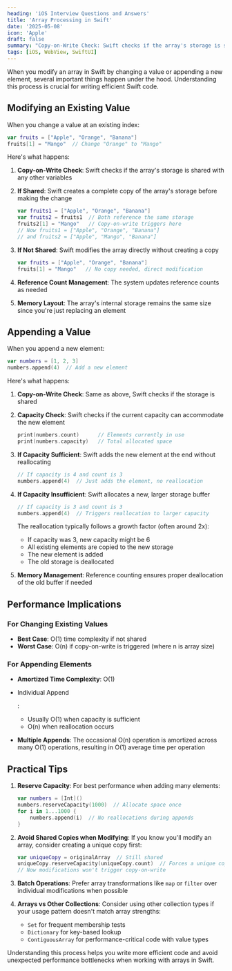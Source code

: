 ```yaml
---
heading: 'iOS Interview Questions and Answers'
title: 'Array Processing in Swift'
date: '2025-05-08'
icon: 'Apple'
draft: false
summary: "Copy-on-Write Check: Swift checks if the array's storage is shared with any other variables."
tags: [iOS, WebView, SwiftUI]
---
```


When you modify an array in Swift by changing a value or appending a new element, several important things happen under the hood. Understanding this process is crucial for writing efficient Swift code.

## Modifying an Existing Value

When you change a value at an existing index:

```swift
var fruits = ["Apple", "Orange", "Banana"]
fruits[1] = "Mango"  // Change "Orange" to "Mango"
```

Here's what happens:

1. **Copy-on-Write Check**: Swift checks if the array's storage is shared with any other variables

2. **If Shared**: Swift creates a complete copy of the array's storage before making the change

   ```swift
   var fruits1 = ["Apple", "Orange", "Banana"]
   var fruits2 = fruits1  // Both reference the same storage
   fruits2[1] = "Mango"   // Copy-on-write triggers here
   // Now fruits1 = ["Apple", "Orange", "Banana"]
   // and fruits2 = ["Apple", "Mango", "Banana"]
   ```

3. **If Not Shared**: Swift modifies the array directly without creating a copy

   ```swift
   var fruits = ["Apple", "Orange", "Banana"]
   fruits[1] = "Mango"   // No copy needed, direct modification
   ```

4. **Reference Count Management**: The system updates reference counts as needed

5. **Memory Layout**: The array's internal storage remains the same size since you're just replacing an element

## Appending a Value

When you append a new element:

```swift
var numbers = [1, 2, 3]
numbers.append(4)  // Add a new element
```

Here's what happens:

1. **Copy-on-Write Check**: Same as above, Swift checks if the storage is shared

2. **Capacity Check**: Swift checks if the current capacity can accommodate the new element

   ```swift
   print(numbers.count)      // Elements currently in use
   print(numbers.capacity)   // Total allocated space
   ```

3. **If Capacity Sufficient**: Swift adds the new element at the end without reallocating

   ```swift
   // If capacity is 4 and count is 3
   numbers.append(4)  // Just adds the element, no reallocation
   ```

4. **If Capacity Insufficient**: Swift allocates a new, larger storage buffer

   ```swift
   // If capacity is 3 and count is 3
   numbers.append(4)  // Triggers reallocation to larger capacity
   ```

   The reallocation typically follows a growth factor (often around 2x):

   - If capacity was 3, new capacity might be 6
   - All existing elements are copied to the new storage
   - The new element is added
   - The old storage is deallocated

5. **Memory Management**: Reference counting ensures proper deallocation of the old buffer if needed

## Performance Implications

### For Changing Existing Values

- **Best Case**: O(1) time complexity if not shared
- **Worst Case**: O(n) if copy-on-write is triggered (where n is array size)

### For Appending Elements

- **Amortized Time Complexity**: O(1)

- Individual Append

  :

  - Usually O(1) when capacity is sufficient
  - O(n) when reallocation occurs

- **Multiple Appends**: The occasional O(n) operation is amortized across many O(1) operations, resulting in O(1) average time per operation

## Practical Tips

1. **Reserve Capacity**: For best performance when adding many elements:

   ```swift
   var numbers = [Int]()
   numbers.reserveCapacity(1000)  // Allocate space once
   for i in 1...1000 {
       numbers.append(i)  // No reallocations during appends
   }
   ```

2. **Avoid Shared Copies when Modifying**: If you know you'll modify an array, consider creating a unique copy first:

   ```swift
   var uniqueCopy = originalArray  // Still shared
   uniqueCopy.reserveCapacity(uniqueCopy.count)  // Forces a unique copy
   // Now modifications won't trigger copy-on-write
   ```

3. **Batch Operations**: Prefer array transformations like `map` or `filter` over individual modifications when possible

4. **Arrays vs Other Collections**: Consider using other collection types if your usage pattern doesn't match array strengths:

   - `Set` for frequent membership tests
   - `Dictionary` for key-based lookup
   - `ContiguousArray` for performance-critical code with value types

Understanding this process helps you write more efficient code and avoid unexpected performance bottlenecks when working with arrays in Swift.

